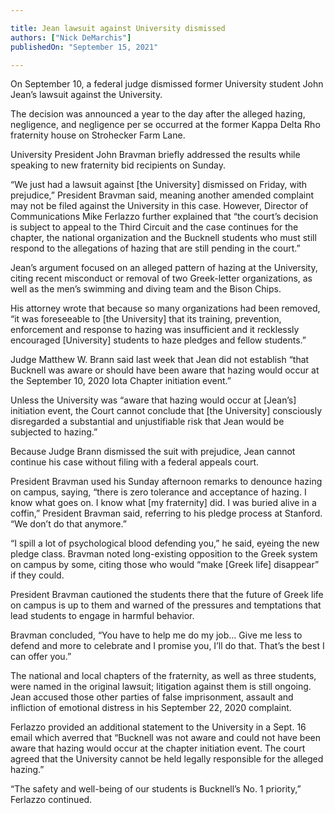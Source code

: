 ```yaml
---

title: Jean lawsuit against University dismissed
authors: ["Nick DeMarchis"]
publishedOn: "September 15, 2021"

---
```


On September 10, a federal judge dismissed former University student John Jean’s lawsuit against the University. 

The decision was announced a year to the day after the alleged hazing, negligence, and negligence per se occurred at the former Kappa Delta Rho fraternity house on Strohecker Farm Lane.

University President John Bravman briefly addressed the results while speaking to new fraternity bid recipients on Sunday. 

“We just had a lawsuit against [the University] dismissed on Friday, with prejudice,” President Bravman said, meaning another amended complaint may not be filed against the University in this case. However, Director of Communications Mike Ferlazzo further explained that “the court’s decision is subject to appeal to the Third Circuit and the case continues for the chapter, the national organization and the Bucknell students who must still respond to the allegations of hazing that are still pending in the court.”

Jean’s argument focused on an alleged pattern of hazing at the University, citing recent misconduct or removal of two Greek-letter organizations, as well as the men’s swimming and diving team and the Bison Chips. 

His attorney wrote that because so many organizations had been removed, “it was foreseeable to [the University]  that its training, prevention, enforcement and response to hazing was insufficient and it recklessly encouraged [University] students to haze pledges and fellow students.”

Judge Matthew W. Brann said last week that Jean did not establish “that Bucknell was aware or should have been aware that hazing would occur at the September 10, 2020 Iota Chapter initiation event.”

Unless the University was “aware that hazing would occur at [Jean’s] initiation event, the Court cannot conclude that [the University] consciously disregarded a substantial and unjustifiable risk that Jean would be subjected to hazing.”

Because Judge Brann dismissed the suit with prejudice, Jean cannot continue his case without filing with a federal appeals court.

President Bravman used his Sunday afternoon remarks to denounce hazing on campus, saying, “there is zero tolerance and acceptance of hazing. I know what goes on. I know what [my fraternity] did. I was buried alive in a coffin,” President Bravman said, referring to his pledge process at Stanford. “We don’t do that anymore.”

“I spill a lot of psychological blood defending you,” he said, eyeing the new pledge class. Bravman noted long-existing opposition to the Greek system on campus by some, citing those who would “make [Greek life] disappear” if they could.

President Bravman cautioned the students there that the future of Greek life on campus is up to them and warned of the pressures and temptations that lead students to engage in harmful behavior.

Bravman concluded, “You have to help me do my job… Give me less to defend and more to celebrate and I promise you, I’ll do that. That’s the best I can offer you.”

The national and local chapters of the fraternity, as well as three students, were named in the original lawsuit; litigation against them is still ongoing. Jean accused those other parties of false imprisonment, assault and infliction of emotional distress in his September 22, 2020 complaint.

Ferlazzo provided an additional statement to the University in a Sept. 16 email which averred that “Bucknell was not aware and could not have been aware that hazing would occur at the chapter initiation event. The court agreed that the University cannot be held legally responsible for the alleged hazing.”

“The safety and well-being of our students is Bucknell’s No. 1 priority,” Ferlazzo continued.